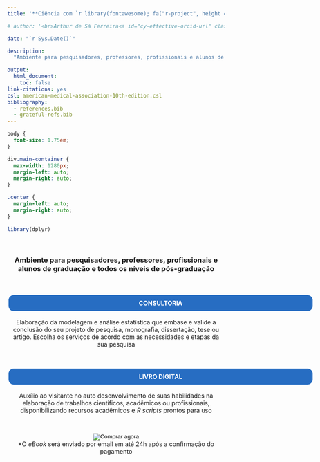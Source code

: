 ```yaml
---
title: '**Ciência com `r library(fontawesome); fa("r-project", height = "1.5em", width = "1.5em", fill = "steelblue", margin_right = "0.1em")`** | Consultoria'

# author: '<br>Arthur de Sá Ferreira<a id="cy-effective-orcid-url" class="underline" href="https://orcid.org/0000-0001-7014-2002" target="orcid.widget" rel="me noopener noreferrer" style="vertical-align: top"><br><img src="https://orcid.org/sites/default/files/images/orcid_16x16.png" style="width: 1em; margin-inline-start: 0.0em" alt="ORCID iD icon"/> https://orcid.org/0000-0001-7014-2002 </a> <br>'

date: "`r Sys.Date()`"

description:
  "Ambiente para pesquisadores, professores, profissionais e alunos de todos os níveis professores, profissionais e alunos de todos os níveis de graduação e pós-graduação"

output:
  html_document:
    toc: false
link-citations: yes
csl: american-medical-association-10th-edition.csl
bibliography:
  - references.bib
  - grateful-refs.bib
---
```


```css
body {
  font-size: 1.75em;
}

div.main-container {
  max-width: 1280px;
  margin-left: auto;
  margin-right: auto;
}

.center {
  margin-left: auto;
  margin-right: auto;
}
```

```r
library(dplyr)
```

<!--script for blue text blocks of R code tips-->

```{=html}
<style>
div.blue { background-color:#e6f0ff; border-radius: 10px; padding: 20px; }
</style>
```

<center>

<br>

### **Ambiente para pesquisadores, professores, profissionais e alunos de graduação e todos os níveis de pós-graduação**

<br>

<a style="font-size:1em;border-width:3px;border-style: solid; border-color:white; border-radius:15px; padding: 10px 100px 10px 100px; background-color:#276DC2; text-decoration:none; color:white; width: 100%; display: block;" href="servicos.html"><b>CONSULTORIA</b></a>

Elaboração da modelagem e análise estatística que embase e valide a conclusão do seu projeto de pesquisa, monografia, dissertação, tese ou artigo. Escolha os serviços de acordo com as necessidades e etapas da sua pesquisa

<br>

<a style="font-size:1em;border-width:3px;border-style: solid; border-color:white; border-radius:15px; padding: 10px 100px 10px 100px; background-color:#276DC2; text-decoration:none; color:white; width: 100%; display: block;" href="https://ferreiraas.github.io/Ciencia-com-R/"><b>LIVRO DIGITAL</b></a>

Auxílio ao visitante no auto desenvolvimento de suas habilidades na elaboração de trabalhos científicos, acadêmicos ou profissionais, disponibilizando recursos acadêmicos e *R scripts* prontos para uso

</center>

<br>

<form style="text-align:center;" action="https://www.paypal.com/cgi-bin/webscr" method="post" target="_top">
  <input type="hidden" name="cmd" value="_s-xclick" />
  <input type="hidden" name="hosted_button_id" value="MXLNMSC2NDPCU" />
  <input type="hidden" name="currency_code" value="BRL" />
  <input style="border-width:0; border:0" type="image" src="https://www.paypalobjects.com/pt_BR/i/btn/btn_buynow_LG.gif" border="0" name="submit" title="O PayPal é a forma fácil e segura de pagar suas compras on-line." alt="Comprar agora" />
<center>*O <i>eBook</i> será enviado por email em até 24h após a confirmação do pagamento</center>
</form>

<br>

